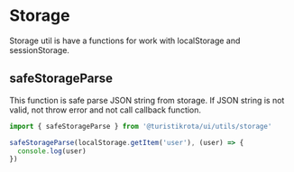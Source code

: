 
<Meta title='Utils/Storage' />

# Storage

Storage util is have a functions for work with localStorage and sessionStorage.

## safeStorageParse

This function is safe parse JSON string from storage. If JSON string is not valid, not throw error and not call callback function.

```js
import { safeStorageParse } from '@turistikrota/ui/utils/storage'

safeStorageParse(localStorage.getItem('user'), (user) => {
  console.log(user)
})
```
